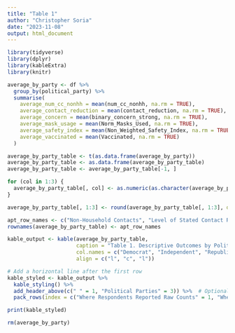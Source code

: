 ```yaml
---
title: "Table 1"
author: "Christopher Soria"
date: "2023-11-08"
output: html_document
---
```


```r
library(tidyverse)
library(dplyr)
library(kableExtra)
library(knitr)
```


```r
average_by_party <- df %>%
  group_by(political_party) %>%
  summarise(
    average_num_cc_nonhh = mean(num_cc_nonhh, na.rm = TRUE),
    average_contact_reduction = mean(contact_reduction, na.rm = TRUE),
    average_concern = mean(binary_concern_strong, na.rm = TRUE),
    average_mask_usage = mean(Norm_Masks_Used, na.rm = TRUE),
    average_safety_index = mean(Non_Weighted_Safety_Index, na.rm = TRUE),
    average_vaccinated = mean(Vaccinated, na.rm = TRUE)
  )

average_by_party_table <- t(as.data.frame(average_by_party))
average_by_party_table <- as.data.frame(average_by_party_table)
average_by_party_table <- average_by_party_table[-1, ]

for (col in 1:3) {
  average_by_party_table[, col] <- as.numeric(as.character(average_by_party_table[, col]))
}

average_by_party_table[, 1:3] <- round(average_by_party_table[, 1:3], digits = 3)

apt_row_names <- c("Non-Household Contacts", "Level of Stated Contact Reduction", "Concern About the Spread of the Virus", "Proportion of Contacts with a Mask", "Overall Safety During Contacts", "Proportion Vaccinated")
rownames(average_by_party_table) <- apt_row_names

kable_output <- kable(average_by_party_table, 
                      caption = "Table 1. Descriptive Outcomes by Political Party",
                      col.names = c("Democrat", "Independent", "Republican"),
                      align = c("l", "c", "l"))

# Add a horizontal line after the first row
kable_styled <- kable_output %>%
  kable_styling() %>%
  add_header_above(c(" " = 1, "Political Parties" = 3)) %>%  # Optional: Add a header above the column names
  pack_rows(index = c("Where Respondents Reported Raw Counts" = 1, "Where Closest to 1 is highest" = 5))

print(kable_styled)

rm(average_by_party)
```


